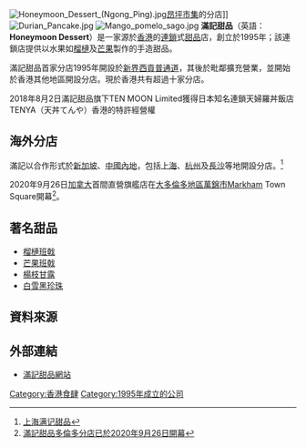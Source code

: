 {{Infobox Restaurant
| name              = 滿記甜品<br/>Honeymoon Dessert
| image             = Honeymoondessert.jpg
| image_width       = 
| image_caption     = 
| slogan            =
| logo              = 
| logo_width        = 
| established       = 1995年
| current-owner     = 
| head-chef         = 
| food-type         = 甜品
| dress-code        = 
| rating            = 
| street-address    = 
| city              = 
| state             = 
| zip               = 
| country           = {{HK}}
| founder           =
| seating-capacity  = 
| reservations      = 
| other-locations   = {{CHN}}{{SGP}}{{CAN}}
| other-information = 
| website           = {{official|https://www.honeymoon-dessert.com}}
}}
[[File:Honeymoon_Dessert_(Ngong_Ping).jpg|thumb]][[昂坪市集|昂坪市集]]的分店]]
[[File:Durian_Pancake.jpg|thumb]]
[[File:Mango_pomelo_sago.jpg|thumb]]
'''滿記甜品'''（英語：'''Honeymoon Dessert'''）是一家源於[[香港|香港]]的[[連鎖|連鎖]]式[[甜品|甜品]]店，創立於1995年；該連鎖店提供以水果如[[榴槤|榴槤]]及[[芒果|芒果]]製作的手造甜品。

滿記甜品首家分店1995年開設於[[新界|新界]][[西貢區|西貢]][[普通道|普通道]]，其後於毗鄰擴充營業，並開始於香港其他地區開設分店。現於香港共有超過十家分店。

2018年8月2日滿記甜品旗下TEN MOON Limited獲得日本知名連鎖天婦羅丼飯店TENYA（天丼てんや）香港的特許經營權

==海外分店==
滿記以合作形式於[[新加坡|新加坡]]、[[中國內地|中國內地]]，包括[[上海|上海]]、[[杭州|杭州]]及[[長沙|長沙]]等地開設分店。<ref>[http://roll.jrj.com.cn/news/2008-03-20/000003430471.html 上海满记甜品]{{dead link|date=2018年3月 |bot=InternetArchiveBot |fix-attempted=yes }}</ref>

2020年9月26日[[加拿大|加拿大]]首間直營旗艦店在[[大多倫多地區|大多倫多地區]][[萬錦市|萬錦市]]Markham Town Square開幕<ref>[http://www.honeymoon-dessert.com/news.php 滿記甜品多倫多分店已於2020年9月26日開幕]</ref>。

==著名甜品==
*[[榴槤班戟|榴槤班戟]]
*[[芒果班戟|芒果班戟]]
*[[楊枝甘露|楊枝甘露]]
*[[白雪黑珍珠|白雪黑珍珠]] 

==資料來源==
<references/>

==外部連結==
*[http://www.honeymoon-dessert.com/ 滿記甜品網站] {{Wayback|url=http://www.honeymoon-dessert.com/ |date=20210120155156 }}

{{hk-company-stub}}
[[Category:香港食肆|Category:香港食肆]]
[[Category:1995年成立的公司|Category:1995年成立的公司]]